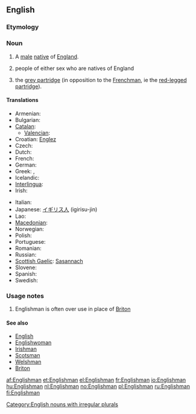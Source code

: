 ==English==

===Etymology===
{{suffix|English|man}}

===Noun===
{{en-noun|Englishmen}}

# A [[male]] [[native]] of [[England]].
# {{in plural}} people of either sex who are natives of England
# {{UK}} the [[grey partridge]] (in opposition to the [[Frenchman]], ie the [[red-legged partridge]]).

====Translations====
{{trans-top|native of England}}
* Armenian: {{t-|hy|անգլիացի|tr=angliac’i}}
* Bulgarian: {{t+|bg|англичанин|m|tr=angličánin}}
* [[Catalan]]: {{t+|ca|anglès|m}}
** [[Valencian]]: {{t+|ca|anglés|m}}
* Croatian: [[Englez]] {{m}}
* Czech: {{t-|cs|Angličan|m}}
* Dutch: {{t+|nl|Engelsman|m}}
* French: {{t+|fr|Anglais|m}}
* German: {{t+|de|Engländer|m}}
* Greek: {{t+|el|Άγγλος|m}}, {{t+|el|Εγγλέζος|m}}
* Icelandic: {{t+|is|Englendingur|m|f}}
* [[Interlingua]]: {{t-|ia|anglese|xs=Interlingua}}
* Irish: {{t-|ga|Sasanach|xs=Irish}}
{{trans-mid}}
* Italian: {{t+|it|inglese|m}}
* Japanese: [[イギリス人]] (igirisu-jin)
* Lao: {{t-|lo|ຄົນອັງກິດ|tr=khon 'ang-kit|sc=Laoo|xs=Lao}}
* [[Macedonian]]: {{t|mk|Англичанец|m|tr=Anglíčanec}}
* Norwegian: {{t-|no|engelskmann|m}}
* Polish: {{t+|pl|Anglik|m}}
* Portuguese: {{t+|pt|inglês|m}}
* Romanian: {{t-|ro|Englez|m}}
* Russian: {{t+|ru|англичанин|m}}
* [[Scottish Gaelic]]: [[Sasannach]] {{m}}
* Slovene: {{t+|sl|Anglež|m}}
* Spanish: {{t+|es|inglés|m}}
* Swedish: {{t+|sv|engelsman|m}}
{{trans-bottom}}

===Usage notes===
# Englishman is often over use in place of [[Briton]]

====See also====
* [[English]]
* [[Englishwoman]]
* [[Irishman]]
* [[Scotsman]]
* [[Welshman]]
* [[Briton]]

[[Category:English nouns with irregular plurals]]

[[af:Englishman]]
[[et:Englishman]]
[[el:Englishman]]
[[fr:Englishman]]
[[io:Englishman]]
[[hu:Englishman]]
[[nl:Englishman]]
[[no:Englishman]]
[[pl:Englishman]]
[[ru:Englishman]]
[[fi:Englishman]]